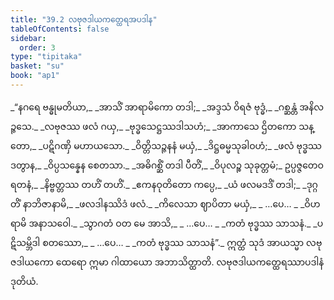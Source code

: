 ```yaml
---
title: "39.2 လဗုဇဒါယကတ္ထေရအပဒါန"
tableOfContents: false
sidebar:
  order: 3
type: "tipitaka"
basket: "su"
book: "ap1"
---
```



<DynamicBreadcrumb />

<Division number="7" book="ap1">

<Paragraph number="4185" type="verses" book="ap1">
_“နဂရေ ဗန္ဓုမတိယာ,_  
_အာသိံ အာရာမိကော တဒါ;_  
_အဒ္ဒသံ ဝိရဇံ ဗုဒ္ဓံ,_  
_ဂစ္ဆန္တံ အနိလဉ္ဇသေ._  

</Paragraph>

</Division>
<Division number="8" book="ap1">

<Paragraph number="4186" type="verses" book="ap1">
_လဗုဇဿ ဖလံ ဂယှ,_  
_ဗုဒ္ဓသေဋ္ဌဿဒါသဟံ;_  
_အာကာသေ ဌိတကော သန္တော,_  
_ပဋိဂဏှိ မဟာယသော._  

</Paragraph>

</Division>
<Division number="9" book="ap1">

<Paragraph number="4187" type="verses" book="ap1">
_ဝိတ္တိသဉ္ဇနနံ မယှံ,_  
_ဒိဋ္ဌဓမ္မသုခါဝဟံ;_  
_ဖလံ ဗုဒ္ဓဿ ဒတွာန,_  
_ဝိပ္ပသန္နေန စေတသာ._  

</Paragraph>

</Division>
<Division number="10" book="ap1">

<Paragraph number="4188" type="verses" book="ap1">
_အဓိဂစ္ဆိံ တဒါ ပီတိံ,_  
_ဝိပုလဉ္စ သုခုတ္တမံ;_  
ဥပ္ပဇ္ဇတေဝ ရတနံ,_  
_နိဗ္ဗတ္တဿ တဟိံ တဟိံ._  

</Paragraph>

</Division>
<Division number="11" book="ap1">

<Paragraph number="4189" type="verses" book="ap1">
_ဧကနဝုတိတော ကပ္ပေ,_  
_ယံ ဖလမဒဒိံ တဒါ;_  
_ဒုဂ္ဂတိံ နာဘိဇာနာမိ,_  
_ဖလဒါနဿိဒံ ဖလံ._  

</Paragraph>

</Division>
<Division number="12" book="ap1">

<Paragraph number="4190" type="verses" book="ap1">
_ကိလေသာ ဈာပိတာ မယှံ,_  
_ …ပေ… _  
_ဝိဟရာမိ အနာသဝေါ._  

</Paragraph>

</Division>
<Division number="13" book="ap1">

<Paragraph number="4191" type="verses" book="ap1">
_သွာဂတံ ဝတ မေ အာသိ,_  
_ …ပေ… _  
_ကတံ ဗုဒ္ဓဿ သာသနံ._  

</Paragraph>

</Division>
<Division number="14" book="ap1">

<Paragraph number="4192" type="verses" book="ap1">
_ပဋိသမ္ဘိဒါ စတဿော,_  
_ …ပေ… _  
_ကတံ ဗုဒ္ဓဿ သာသနံ”._  

</Paragraph>

<Paragraph number="4193" book="ap1">
ဣတ္ထံ သုဒံ အာယသ္မာ လဗုဇဒါယကော ထေရော ဣမာ ဂါထာယော အဘာသိတ္ထာတိ.

</Paragraph>
</Division>

<Paragraph number="4194" type="center" book="ap1">
လဗုဇဒါယကတ္ထေရဿာပဒါနံ ဒုတိယံ.
</Paragraph>